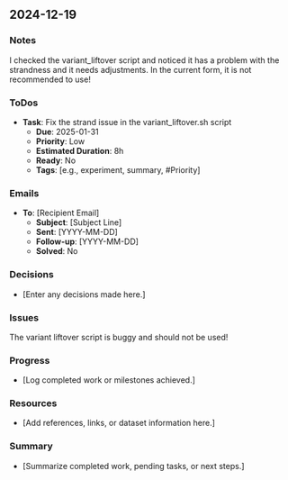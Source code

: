 ## 2024-12-19

### Notes
I checked the variant_liftover script and noticed it has a problem with the strandness and it needs adjustments.
In the current form, it is not recommended to use!

### ToDos
- **Task**: Fix the strand issue in the variant_liftover.sh script
  - **Due**: 2025-01-31
  - **Priority**: Low
  - **Estimated Duration**: 8h
  - **Ready**: No
  - **Tags**: [e.g., experiment, summary, #Priority]

### Emails
- **To**: [Recipient Email]
  - **Subject**: [Subject Line]
  - **Sent**: [YYYY-MM-DD]
  - **Follow-up**: [YYYY-MM-DD]
  - **Solved**: No

### Decisions
- [Enter any decisions made here.]

### Issues
The variant liftover script is buggy and should not be used!

### Progress
- [Log completed work or milestones achieved.]

### Resources
- [Add references, links, or dataset information here.]

### Summary
- [Summarize completed work, pending tasks, or next steps.]

